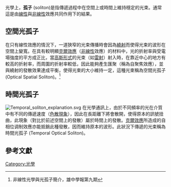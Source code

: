{{expand|time=2013-10-09T01:55:28+00:00}}
光學上，'''孤子''' (soliton)是指傳遞過程中在空間上或時間上維持穩定的光束。通常這是由[[線性|線性]]與[[非線性|非線性]]效應共同作用下的結果。

==空間光孤子==
在只有線性效應的情況下，一道狹窄的光束傳播時會因為[[繞射|繞射]]而使得光束的波形在空間上變寬。在具有較明顯[[克爾效應|克爾效應]]（[[非線性|非線性]]效應）的材料中，光的折射率與受電場強度的平方成正比，當[[常態分佈|高斯形式]]的光束（如[[雷射|雷射]]）射入時，在靠近中心的地方有較高的折射率，而周圍的折射率較低，因此能夠產生匯聚（稱為自聚焦效應），並與繞射的發散效果達成平衡，使得光束的大小維持一定，這種光束稱為空間光孤子 (Optical Spatial Soliton)。<ref>非線性光學與光孤子簡介，雄中學報第九期</ref>

==時間光孤子==
[[Image:Temporal_soliton_explanation.svg|thumb]]
在光學通訊上，由於不同頻率的光在介質中有不同的傳遞速度（[[光的色散|色散現象]]），因此在長距離下將會散開，使得原本的訊號扭曲，此現象（對比於前述空間上的發散）屬於時間上的發散。[[克爾效應|克爾效應]]所造成的自相位调制效應亦能抵銷此種發散，因而維持原本的波形。此狀況下傳遞的光束稱為時間光孤子 (Temporal Optical Soliton)。

==參考文獻==

<references/>

[[Category:光學|Category:光學]]